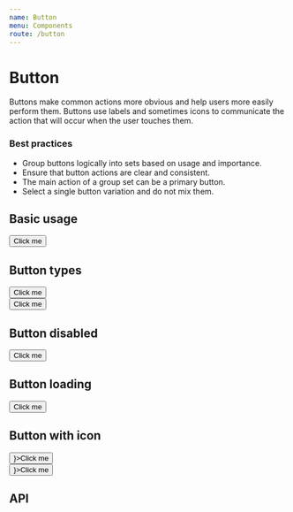 ```yaml
---
name: Button
menu: Components
route: /button
---
```



# Button

Buttons make common actions more obvious and help users more easily perform them. Buttons use labels and sometimes icons to communicate the action that will occur when the user touches them.

### Best practices

- Group buttons logically into sets based on usage and importance.
- Ensure that button actions are clear and consistent.
- The main action of a group set can be a primary button.
- Select a single button variation and do not mix them.

## Basic usage

<Playground>
  <Button>Click me</Button>
</Playground>

## Button types

<Playground>
  <Button type="primary">Click me</Button>
  <br/>
  <Button type="secondary">Click me</Button>
</Playground>

## Button disabled

<Playground>
  <Button isDisabled>Click me</Button>
</Playground>

## Button loading

<Playground>
  <Button isLoading>Click me</Button>
</Playground>

## Button with icon

<Playground>
  <Button suffixIcon={<Activity />}>Click me</Button>
  <br/>
  <Button prefixIcon={<Trash2 />}>Click me</Button>
</Playground>

## API

<Props of={Button} />
